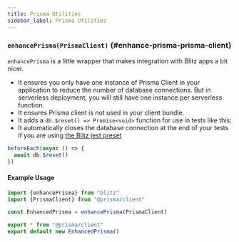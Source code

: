 ```yaml
---
title: Prisma Utilities
sidebar_label: Prisma Utilities
---
```


### `enhancePrisma(PrismaClient)` {#enhance-prisma-prisma-client}

`enhancePrisma` is a little wrapper that makes integration with Blitz apps a bit nicer.

- It ensures you only have one instance of Prisma Client in your application to reduce the number of database connections. But in serverless deployment, you will still have one instance per serverless function.
- It ensures Prisma client is not used in your client bundle.
- It adds a `db.$reset() => Promise<void>` function for use in tests like this:
- It automatically closes the database connection at the end of your tests if you are using [the Blitz jest preset](./testing)

```ts
beforeEach(async () => {
  await db.$reset()
})
```

#### Example Usage

```ts
import {enhancePrisma} from "blitz"
import {PrismaClient} from "@prisma/client"

const EnhancedPrisma = enhancePrisma(PrismaClient)

export * from "@prisma/client"
export default new EnhancedPrisma()
```

